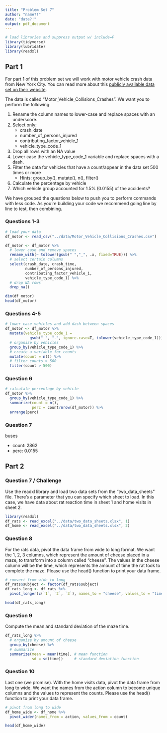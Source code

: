 ```yaml
---
title: "Problem Set 7"
author: "name?!"
date: "date?!"
output: pdf_document
---
```


```r
# load libraries and suppress output w/ include=F
library(tidyverse)
library(lubridate)
library(readxl)
```

## Part 1

For part 1 of this problem set we will work with motor vehicle crash data from New York City. You can read more about this [publicly available data set on their website](https://data.cityofnewyork.us/Public-Safety/Motor-Vehicle-Collisions-Crashes/h9gi-nx95).

The data is called "Motor_Vehicle_Collisions_Crashes". We want you to perform the following:

1. Rename the column names to lower-case and replace spaces with an underscore.
2. Select only:
   + crash_date
   + number_of_persons_injured
   + contributing_factor_vehicle_1
   + vehicle_type_code_1
3. Drop all rows with an NA value
4. Lower case the vehicle_type_code_1 variable and replace spaces with a dash.
5. Filter the data for vehicles that have a count/appear in the data set 500 times or more
   + Hints: group_by(), mutate(), n(), filter()
6. Calculate the percentage by vehicle
7. Which vehicle group accounted for 1.5% (0.0155) of the accidents?

We have grouped the questions below to push you to perform commands with less code. As you're building your code we recommend going line by line to test, then combining.

\newpage

### Questions 1-3

```r
# load your data
df_motor <- read_csv("../data/Motor_Vehicle_Collisions_Crashes.csv")
```


```r
df_motor <- df_motor %>%
  # lower case and remove spaces
  rename_with(~ tolower(gsub(" ","_", .x, fixed=TRUE))) %>%
  # select certain columns
  select(crash_date, crash_time, 
         number_of_persons_injured, 
         contributing_factor_vehicle_1, 
         vehicle_type_code_1) %>% 
  # drop NA rows
  drop_na()

dim(df_motor)
head(df_motor)
```

\newpage

### Questions 4-5

```r
# lower case vehicles and add dash between spaces
df_motor <- df_motor %>%
  mutate(vehicle_type_code_1 = 
           gsub(" ", "-", ignore.case=T, tolower(vehicle_type_code_1))) %>%
  # organize by vehicles
  group_by(vehicle_type_code_1) %>%
  # create a variable for counts
  mutate(count = n()) %>%
  # filter counts > 500
  filter(count > 500)
```

\newpage

### Question 6

```r
# calculate percentage by vehicle
df_motor %>%
  group_by(vehicle_type_code_1) %>%
  summarize(count = n(),
            perc = count/nrow(df_motor)) %>%
  arrange(perc)
```

\newpage

### Question 7

buses

* count: 2862
* perc: 0.0155

\newpage

## Part 2

### Question 7 / Challenge

Use the readxl library and load two data sets from the "two_data_sheets" file. There's a parameter that you can specify which sheet to load. In this case, we have data about rat reaction time in sheet 1 and home visits in sheet 2.

```r
library(readxl)
df_rats <- read_excel("../data/two_data_sheets.xlsx", 1)
df_home <- read_excel("../data/two_data_sheets.xlsx", 2)
```

\newpage

### Question 8

For the rats data, pivot the data frame from wide to long format. We want the 1, 2, 3 columns, which represent the amount of cheese placed in a maze, to transform into a column called "cheese". The values in the cheese column will be the time, which represents the amount of time the rat took to complete the maze. Please use the head() function to print your data frame.

```r
# convert from wide to long
df_rats$subject <- factor(df_rats$subject)
df_rats_long <- df_rats %>% 
  pivot_longer(c(`1`, `2`, `3`), names_to = "cheese", values_to = "time")

head(df_rats_long)
```

\newpage 

### Question 9

Compute the mean and standard deviation of the maze time.

```r
df_rats_long %>%
  # organize by amount of cheese
  group_by(cheese) %>%
  # summarize
  summarize(mean = mean(time), # mean function
            sd = sd(time))     # standard deviation function
```

\newpage

### Question 10 

Last one (we promise). With the home visits data, pivot the data frame from long to wide. We want the names from the action column to become unique columns and the values to represent the counts. Please use the head() function to print your data frame.

```r
# pivot from long to wide
df_home_wide <- df_home %>%
  pivot_wider(names_from = action, values_from = count)

head(df_home_wide)
```
